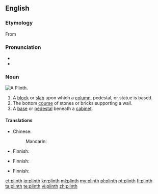==English==

===Etymology===
From {{etyl|grc|en}} {{term|πλίνθος||brick|tr=plinthos|lang=grc|sc=polytonic}}

===Pronunciation===
* {{IPA|/plɪnθ/}}
* {{rhymes|ɪnθ}}

===Noun===
[[Image:Plinth.jpg|thumb|A Plinth.]]
{{en-noun}}

# A [[block]] or [[slab]] upon which a [[column]], pedestal, or statue is based.
# The bottom [[course]] of stones or bricks supporting a wall.
# A [[base]] or [[pedestal]] beneath a [[cabinet]].

====Translations====
{{trans-top|base for column, pedestal or statue}}
* Chinese:
*: Mandarin: {{t|zh|础|tr=chu3|sc=Hani}}
* Finnish: {{t|fi|jalusta}}
{{trans-mid}}
{{trans-bottom}}

{{trans-top|bottom course of stones supporting a wall}}
* Finnish: {{t|fi|kivijalka}}
{{trans-mid}}
{{trans-bottom}}

{{trans-top|base for a cabinet}}
* Finnish: {{t|fi|jalusta}}
{{trans-mid}}
{{trans-bottom}}

[[et:plinth]]
[[io:plinth]]
[[kn:plinth]]
[[ml:plinth]]
[[my:plinth]]
[[pl:plinth]]
[[pt:plinth]]
[[fi:plinth]]
[[ta:plinth]]
[[te:plinth]]
[[vi:plinth]]
[[zh:plinth]]